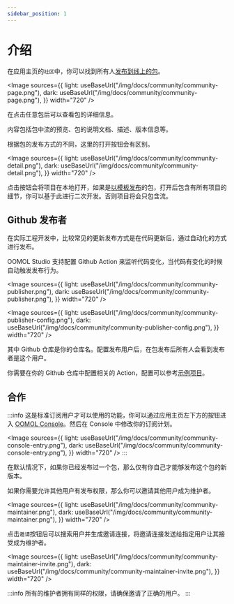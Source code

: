 ```yaml
---
sidebar_position: 1
---
```



# 介绍

在应用主页的`社区`中，你可以找到所有人[发布到线上的包](/zh-CN/docs/get-started/export-and-publish#线上发布)。

<Image
  sources={{
    light: useBaseUrl("/img/docs/community/community-page.png"),
    dark: useBaseUrl("/img/docs/community/community-page.png"),
  }}
  width="720"
/>

在点击任意包后可以查看包的详细信息。

内容包括包中流的预览、包的说明文档、描述、版本信息等。

根据包的发布方式的不同，这里的打开按钮会有区别。

<Image
  sources={{
    light: useBaseUrl("/img/docs/community/community-detail.png"),
    dark: useBaseUrl("/img/docs/community/community-detail.png"),
  }}
  width="720"
/>

点击按钮会将项目在本地打开，如果是[以模板发布](/zh-CN/docs/get-started/export-and-publish#作为模板发布)的包，打开后包含有所有项目的细节，你可以基于此进行二次开发。否则项目将会只包含流。

## Github 发布者

在实际工程开发中，比较常见的更新发布方式是在代码更新后，通过自动化的方式进行发布。

OOMOL Studio 支持配置 Github Action 来监听代码变化，当代码有变化的时候自动触发发布行为。

<Image
  sources={{
    light: useBaseUrl("/img/docs/community/community-publisher.png"),
    dark: useBaseUrl("/img/docs/community/community-publisher.png"),
  }}
  width="720"
/>

<Image
  sources={{
    light: useBaseUrl("/img/docs/community/community-publisher-config.png"),
    dark: useBaseUrl("/img/docs/community/community-publisher-config.png"),
  }}
  width="720"
/>

其中 Github 仓库是你的仓库名。配置发布用户后，在包发布后所有人会看到发布者是这个用户。

你需要在你的 Github 仓库中配置相关的 Action，配置可以参考[示例项目](https://github.com/oomol-lab/oopm-publish-action)。

## 合作

:::info
这是标准订阅用户才可以使用的功能，你可以通过应用主页左下方的按钮进入 [OOMOL Console](https://console.oomol.com/)。然后在 Console 中修改你的订阅计划。

<Image
  sources={{
    light: useBaseUrl("/img/docs/community/community-console-entry.png"),
    dark: useBaseUrl("/img/docs/community/community-console-entry.png"),
  }}
  width="720"
/>
:::

在默认情况下，如果你已经发布过一个包，那么仅有你自己才能够发布这个包的新版本。

如果你需要允许其他用户有发布权限，那么你可以邀请其他用户成为维护者。

<Image
  sources={{
    light: useBaseUrl("/img/docs/community/community-maintainer.png"),
    dark: useBaseUrl("/img/docs/community/community-maintainer.png"),
  }}
  width="720"
/>

点击`邀请`按钮后可以搜索用户并生成邀请连接，将邀请连接发送给指定用户让其接受成为维护者。

<Image
  sources={{
    light: useBaseUrl("/img/docs/community/community-maintainer-invite.png"),
    dark: useBaseUrl("/img/docs/community/community-maintainer-invite.png"),
  }}
  width="720"
/>

:::info
所有的维护者拥有同样的权限，请确保邀请了正确的用户。
:::
